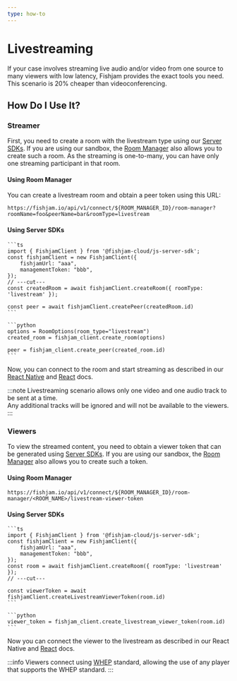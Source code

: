 ```yaml
---
type: how-to
---
```



# Livestreaming

If your case involves streaming live audio and/or video from one source to many viewers with low latency, Fishjam provides the exact tools you need. This scenario is 20% cheaper than videoconferencing.

## How Do I Use It?

### Streamer

First, you need to create a room with the livestream type using our [Server SDKs](/how-to/backend/server-setup). If you are using our sandbox, the [Room Manager](/how-to/features/room-manager-testing) also allows you to create such a room. As the streaming is one-to-many, you can have only one streaming participant in that room.

#### Using Room Manager

You can create a livestream room and obtain a peer token using this URL:

```
https://fishjam.io/api/v1/connect/${ROOM_MANAGER_ID}/room-manager?roomName=foo&peerName=bar&roomType=livestream
```

#### Using Server SDKs

<Tabs groupId="language">
  <TabItem value="ts" label="Typescript">
  
    ```ts
    import { FishjamClient } from '@fishjam-cloud/js-server-sdk';
    const fishjamClient = new FishjamClient({
        fishjamUrl: "aaa",
        managementToken: "bbb",
    });
    // ---cut---
    const createdRoom = await fishjamClient.createRoom({ roomType: 'livestream' });

    const peer = await fishjamClient.createPeer(createdRoom.id)
    ```

  </TabItem>

  <TabItem value="python" label="Python">

    ```python
    options = RoomOptions(room_type="livestream")
    created_room = fishjam_client.create_room(options)

    peer = fishjam_client.create_peer(created_room.id)
    ```

  </TabItem>
 </Tabs>

Now, you can connect to the room and start streaming as described in our [React Native](/how-to/react-native/connecting) and [React](/how-to/react/connecting) docs.

:::note
Livestreaming scenario allows only one video and one audio track to be sent at a time.  
 Any additional tracks will be ignored and will not be available to the viewers.
:::

### Viewers

To view the streamed content, you need to obtain a viewer token that can be generated using [Server SDKs](/how-to/backend/server-setup). If you are using our sandbox, the [Room Manager](/how-to/features/room-manager-testing) also allows you to create such a token.

#### Using Room Manager

```
https://fishjam.io/api/v1/connect/${ROOM_MANAGER_ID}/room-manager/<ROOM_NAME>/livestream-viewer-token
```

#### Using Server SDKs

<Tabs groupId="language">
  <TabItem value="ts" label="Typescript">
  
    ```ts
    import { FishjamClient } from '@fishjam-cloud/js-server-sdk'; 
    const fishjamClient = new FishjamClient({
        fishjamUrl: "aaa",
        managementToken: "bbb",
    });
    const room = await fishjamClient.createRoom({ roomType: 'livestream' });
    // ---cut---

    const viewerToken = await fishjamClient.createLivestreamViewerToken(room.id)
    ```

  </TabItem>

  <TabItem value="python" label="Python">

    ```python
    viewer_token = fishjam_client.create_livestream_viewer_token(room.id)
    ```

  </TabItem>
 </Tabs>

Now you can connect the viewer to the livestream as described in our React Native and [React](/how-to/react/livestreaming) docs.

:::info
Viewers connect using [WHEP](https://blog.swmansion.com/introducing-react-native-whip-whep-ac9e5588d4da) standard, allowing the use of any player that supports the WHEP standard.
:::
